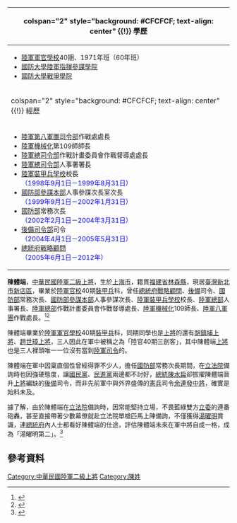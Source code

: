 {{Infobox Officeholder
|name              = 陳體端
|image             = 
|caption           = 
|imagesize         = 260px
|order             = {{flagicon image|ROC Commanding General of Reserved Military Force Flag.svg}} 第4任[[後備司令部|後備]]司令
|term_start        = 2004年4月1日
|term_end          = 2005年5月31日
|predecessor       = [[薛石民|薛石民]]
|successor         =[[余連發|余連發]]
|order1             = {{flagicon image|ROC Ministry of National Defense Flag.svg}} [[中華民國國防部|國防部]]常務次長
|minister1 = [[湯曜明|湯曜明]]
|term_start1        = 2002年2月1日
|term_end1          = 2004年3月31日
|predecessor1       = ？
|successor1         = [[胡鎮埔|胡鎮埔]]
|order2            = {{flagicon image|Flag of the Republic of China Army.svg}} 第17任[[陸軍裝甲兵訓練指揮部|陸軍裝甲兵學校]]校長
|term_start2       = 1998年9月1日
|term_end2         = 1999年8月31日  
|predecessor2      = [[王福安|王福安]]
|successor2        = [[楊國強_(台灣軍事人物)|楊國強]]
|性別     = 男
|出生日期 = 1948年
|出生地點 = {{ROC-1928|上海市}}
|逝世日期 = 
|逝世地點 = 
|居處     = {{ROC}}[[新北市|新北市]][[新店區|新店區]]
|安葬地點 = 
|籍貫     = [[福建省|福建省]][[林森縣|林森縣]]
|職業     = 軍人
|父母     = 
|配偶     = 
|子女     = 
|親屬     = 
|國籍     = {{ROC}}
|信仰     = 
|學歷     = [[陸軍軍官學校|陸軍軍官學校]]40期[[裝甲兵|裝甲兵]]科
|別名     = 
|allegiance = {{ROC}}
|branch = {{flagicon image|Flag of the Republic of China Army.svg}} [[中華民國陸軍|中華民國陸軍]]
|rank = {{flagicon image|ROCA General's Flag.svg}} [[二級上將|二級上將]]
|serviceyears = 1971年－2012年
}}
{| class="infobox bordered" style="width: 21em; font-size: 90%; text-align: left; float:right;" cellpadding="3"
|-
! colspan="2" style="background: #CFCFCF; text-align: center" {{!}} 學歷
|- 
| colspan="2" style="font-size: 90%" |<div style="text-align: left">
*[[中華民國陸軍軍官學校|陸軍軍官學校]]40期、1971年班（60年班）
*[[國防大學_(中華民國)|國防大學]][[陸軍指揮參謀學院|陸軍指揮參謀學院]]
*[[國防大學_(中華民國)|國防大學]][[戰爭學院|戰爭學院]]
</div>
|-
! colspan="2" style="background: #CFCFCF; text-align: center" {{!}} 經歷
|- 
| colspan="2" style="font-size: 90%" |
*[[陸軍八軍團|陸軍第八軍團司令部]]作戰處處長
*[[陸軍|陸軍]][[機械化|機械化]]第109師師長
*[[國防部陸軍司令部|陸軍總司令部]]作戰計畫委員會作戰督導處處長
*[[國防部陸軍司令部|陸軍總司令部]]人事署署長
*[[陸軍裝甲兵訓練指揮部|陸軍裝甲兵學校]]校長<br /><span style="color: blue;">（1998年9月1日－1999年8月31日）
*[[國防部參謀本部|國防部參謀本部]]人事參謀次長室次長<br /><span style="color: blue;">（1999年9月1日－2002年1月31日）
*[[中華民國國防部|國防部]]常務次長<br /><span style="color: blue;">（2002年2月1日－2004年3月31日）
*[[後備司令部|後備司令部]]司令<br /><span style="color: blue;">（2004年4月1日－2005年5月31日）
*[[總統府戰略顧問|總統府戰略顧問]]<br /><span style="color: blue;">（2005年6月1日－2012年）
|}
'''陳體端'''{{BD|1948年||||}}，[[中華民國陸軍|中華民國陸軍]][[二級上將|二級上將]]，生於[[上海市_(中華民國)|上海市]]，籍貫[[福建省|福建省]][[林森縣|林森縣]]，現居[[臺灣|臺灣]][[新北市|新北市]][[新店區|新店區]]，畢業於[[陸軍官校|陸軍官校]]40期[[裝甲兵|裝甲兵]]科，曾任[[總統府戰略顧問|總統府戰略顧問]]、[[後備司令部|後備]]司令、[[中華民國國防部|國防部]]常務次長、[[國防部參謀本部|國防部參謀本部]]人事參謀次長、[[陸軍裝甲兵訓練指揮部|陸軍裝甲兵學校]]校長、[[國防部陸軍司令部|陸軍總部]]人事署長、[[國防部陸軍司令部|陸軍總部]]作戰計畫委員會作戰督導處長、[[陸軍|陸軍]][[機械化|機械化]]109師長、[[陸軍八軍團|陸軍八軍團]]作戰處長。<ref>{{cite web|url=http://afrc.mnd.gov.tw/PeopleAmry/AboutAFRC/net_1-3-4.html|title=國防部後備指揮部 歷任首長|publisher=國防部後備指揮部|author=國防部後備指揮部|language=zh|deadurl=yes|archiveurl=https://web.archive.org/web/20121231223232/http://afrc.mnd.gov.tw/PeopleAmry/AboutAFRC/net_1-3-4.html|archivedate=2012-12-31|access-date=2016-07-03}}</ref><ref>{{cite web|url=http://big5.huaxia.com/20031224/00160367.html|title=台灣軍方及情治高級將領扎堆買豪宅社區重軍集結|publisher=華夏經緯網|language=zh|access-date=2016-07-03|archive-date=2019-05-02|archive-url=https://web.archive.org/web/20190502105637/http://big5.huaxia.com/20031224/00160367.html|dead-url=no}}</ref>

陳體端畢業於[[陸軍軍官學校|陸軍軍官學校]]40期[[裝甲兵|裝甲兵]]科，同期同學也是[[上將|上將]]的還有[[胡鎮埔|胡鎮埔]][[上將|上將]]、[[趙世璋|趙世璋]][[上將|上將]]，三人因此在軍中被稱之為「陸官40期三劍客」，其中陳體端[[上將|上將]]也是三人裡頭唯一一位沒有當到[[中華民國陸軍司令|陸軍司令]]的。

陳體端在軍中因稟直個性曾經得罪不少人，擔任[[中華民國國防部|國防部]]常務次長期間，在[[立法院|立法院]]備詢時也因強硬態度，讓[[中國國民黨|國民黨]]、[[民進黨|民進黨]]兩邊都不討好，[[中華民國總統|總統]][[陳水扁|陳水扁]]卻拔擢陳體端晉升[[上將|上將]]編缺的[[後備司令部|後備]]司令，而非先前軍中與外界盛傳的[[中華民國憲兵|憲兵]]司令[[余連發|余連發]][[中將|中將]]，確實是始料未及。

據了解，由於陳體端在[[立法院|立法院]]備詢時，因常能堅持立場，不畏藍綠雙方[[立委|立委]]的連番砲轟，甚至直接帶著少數幕僚就赴立法院單槍匹馬上陣備詢，不僅獲得[[湯曜明|湯曜明]]賞識，連[[中華民國總統府|總統府]]內人士都看好陳體端的仕途，評估陳體端未來在軍中將自成一格，成為「湯曜明第二」。<ref>{{cite web|url=http://forums.chinatimes.com/report/2004president/Ministry/htm/93040132.htm|title=陳體端 有湯曜明的影子|publisher=中國時報|author=吳明杰|date=2008年12月24日|language=zh|access-date=2016年7月3日|archive-date=2016年8月22日|archive-url=https://web.archive.org/web/20160822074233/http://forums.chinatimes.com/report/2004president/Ministry/htm/93040132.htm|dead-url=no}}</ref>

==參考資料==
{{reflist}}

[[Category:中華民國陸軍二級上將|Category:中華民國陸軍二級上將]]
[[Category:陳姓|Category:陳姓]]
